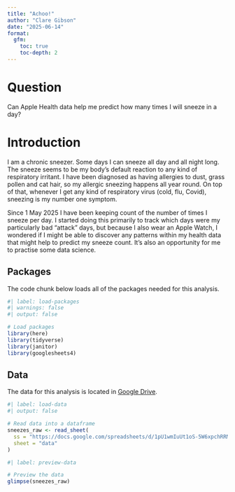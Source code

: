 ```yaml
---
title: "Achoo!"
author: "Clare Gibson"
date: "2025-06-14"
format:
  gfm:
    toc: true
    toc-depth: 2
---
```


# Question

Can Apple Health data help me predict how many times I will sneeze in a day?

# Introduction

I am a chronic sneezer. Some days I can sneeze all day and all night long. The sneeze seems to be my body's default reaction to any kind of respiratory irritant. I have been diagnosed as having allergies to dust, grass pollen and cat hair, so my allergic sneezing happens all year round. On top of that, whenever I get any kind of respiratory virus (cold, flu, Covid), sneezing is my number one symptom.

Since 1 May 2025 I have been keeping count of the number of times I sneeze per day. I started doing this primarily to track which days were my particularly bad "attack" days, but because I also wear an Apple Watch, I wondered if I might be able to discover any patterns within my health data that might help to predict my sneeze count. It's also an opportunity for me to practise some data science.

## Packages

The code chunk below loads all of the packages needed for this analysis.

```r
#| label: load-packages
#| warnings: false
#| output: false

# Load packages
library(here)
library(tidyverse)
library(janitor)
library(googlesheets4)
```

## Data

The data for this analysis is located in [Google Drive](https://docs.google.com/spreadsheets/d/1pU1wmIuUt1oS-5W6xpchRRMMRrHrKT8KYfvK1saLri0/edit?usp=sharing).

```r
#| label: load-data
#| output: false

# Read data into a dataframe
sneezes_raw <- read_sheet(
  ss = "https://docs.google.com/spreadsheets/d/1pU1wmIuUt1oS-5W6xpchRRMMRrHrKT8KYfvK1saLri0/edit?gid=0#gid=0",
  sheet = "data"
)
```
```r
#| label: preview-data

# Preview the data
glimpse(sneezes_raw)
```


